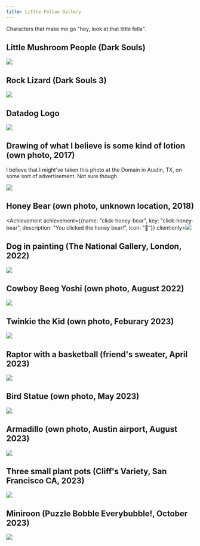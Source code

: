```yaml
---
title: Little Fellas Gallery
---
```


Characters that make me go "hey, look at that little fella".

## Little Mushroom People (Dark Souls)
![](https://darksouls.wiki.fextralife.com/file/Dark-Souls/small_mushroom_people_enemy_dark_soul.jpg)

## Rock Lizard (Dark Souls 3)
![](https://darksouls3.wiki.fextralife.com/file/Dark-Souls-3/rock-lizard-enemies-dark-souls-3-wiki-guide.jpg)

## Datadog Logo

![](https://i.imgur.com/pkdTQah.png)

## Drawing of what I believe is some kind of lotion (own photo, 2017)

I believe that I might've taken this photo at the Domain in Austin, TX, on some sort of advertisement. Not sure though.

![](https://i.imgur.com/v4WcKEs.png)

## Honey Bear (own photo, unknown location, 2018)

<Achievement achievement={{name: "click-honey-bear", key: "click-honey-bear", description: "You clicked the honey bear!", icon: "🐻"}} client:only>![](https://i.imgur.com/VdpeUrn.png)</Achievement>

## Dog in painting (The National Gallery, London, 2022)
![](https://i.imgur.com/SZsvyJm.png)

## Cowboy Beeg Yoshi (own photo, August 2022)
![](https://i.imgur.com/z2f01NK.png)

## Twinkie the Kid (own photo, Feburary 2023)
![](https://i.imgur.com/NAfrlPk.png)

## Raptor with a basketball (friend's sweater, April 2023)
![](https://i.imgur.com/ZvXYUgv.jpg)

## Bird Statue (own photo, May 2023)

![](https://i.imgur.com/LC8d1jQ.png)

## Armadillo (own photo, Austin airport, August 2023)
![](https://i.imgur.com/RqLeiIB.png)

## Three small plant pots (Cliff's Variety, San Francisco CA, 2023)
![](https://i.imgur.com/TvhvXRg.png)

## Miniroon (Puzzle Bobble Everybubble!, October 2023)
![](https://i.imgur.com/cszW2Us.png)
